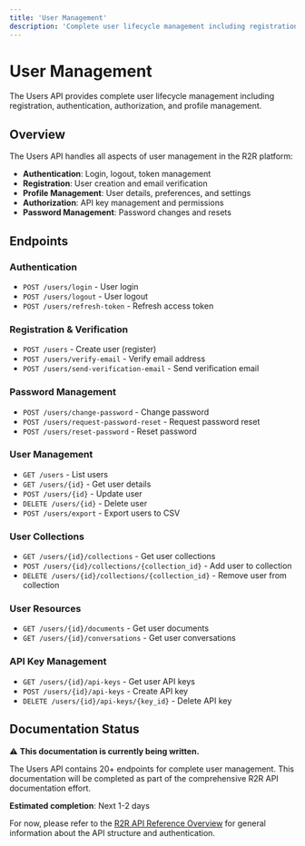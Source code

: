 ```yaml
---
title: 'User Management'
description: 'Complete user lifecycle management including registration, authentication, and profile management'
---
```


# User Management

The Users API provides complete user lifecycle management including registration, authentication, authorization, and profile management.

## Overview

The Users API handles all aspects of user management in the R2R platform:

- **Authentication**: Login, logout, token management
- **Registration**: User creation and email verification
- **Profile Management**: User details, preferences, and settings
- **Authorization**: API key management and permissions
- **Password Management**: Password changes and resets

## Endpoints

### Authentication

- `POST /users/login` - User login
- `POST /users/logout` - User logout
- `POST /users/refresh-token` - Refresh access token

### Registration & Verification

- `POST /users` - Create user (register)
- `POST /users/verify-email` - Verify email address
- `POST /users/send-verification-email` - Send verification email

### Password Management

- `POST /users/change-password` - Change password
- `POST /users/request-password-reset` - Request password reset
- `POST /users/reset-password` - Reset password

### User Management

- `GET /users` - List users
- `GET /users/{id}` - Get user details
- `POST /users/{id}` - Update user
- `DELETE /users/{id}` - Delete user
- `POST /users/export` - Export users to CSV

### User Collections

- `GET /users/{id}/collections` - Get user collections
- `POST /users/{id}/collections/{collection_id}` - Add user to collection
- `DELETE /users/{id}/collections/{collection_id}` - Remove user from collection

### User Resources

- `GET /users/{id}/documents` - Get user documents
- `GET /users/{id}/conversations` - Get user conversations

### API Key Management

- `GET /users/{id}/api-keys` - Get user API keys
- `POST /users/{id}/api-keys` - Create API key
- `DELETE /users/{id}/api-keys/{key_id}` - Delete API key

## Documentation Status

⚠️ **This documentation is currently being written.** 

The Users API contains 20+ endpoints for complete user management. This documentation will be completed as part of the comprehensive R2R API documentation effort.

**Estimated completion**: Next 1-2 days

For now, please refer to the [R2R API Reference Overview](./r2r-api-reference) for general information about the API structure and authentication. 